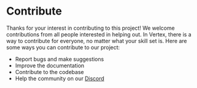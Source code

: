 # Contribute

Thanks for your interest in contributing to this project! We welcome contributions from all people interested in helping out.
In Vertex, there is a way to contribute for everyone, no matter what your skill set is. Here are some ways you can contribute to our project:

- Report bugs and make suggestions
- Improve the documentation
- Contribute to the codebase
- Help the community on our [Discord](https://discord.gg/tGZV6X6ZJh)

